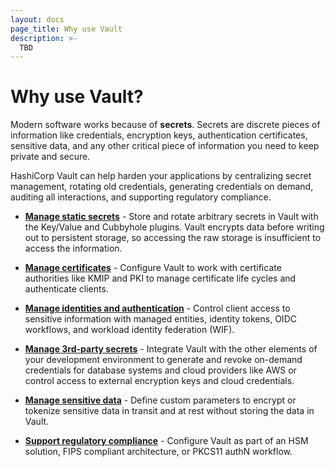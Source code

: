 ```yaml
---
layout: docs
page_title: Why use Vault
description: >-
  TBD
---
```


# Why use Vault?

Modern software works because of **secrets**. Secrets are discrete pieces of
information like credentials, encryption keys, authentication certificates,
sensitive data, and any other critical piece of information you need to keep
private and secure.

HashiCorp Vault can help harden your applications by centralizing secret
management, rotating old credentials, generating credentials on demand, auditing
all interactions, and supporting regulatory compliance.

- [**Manage static secrets**](/vault/docs/about-vault/why-use-vault/static-secrets) - 
  Store and rotate arbitrary secrets in Vault with the Key/Value and Cubbyhole
  plugins. Vault encrypts data before writing out to persistent storage, so
  accessing the raw storage is insufficient to access the information.

- [**Manage certificates**](/vault/docs/about-vault/why-use-vault/certificates) - 
  Configure Vault to work with certificate authorities like KMIP and PKI to
  manage certificate life cycles and authenticate clients.

- [**Manage identities and authentication**](/vault/docs/about-vault/why-use-vault/identities) - 
  Control client access to sensitive information with managed entities, identity
  tokens, OIDC workflows, and workload identity federation (WIF).

- [**Manage 3rd-party secrets**](/vault/docs/about-vault/why-use-vault/3rd-party-secrets) - 
  Integrate Vault with the other elements of your development environment to
  generate and revoke on-demand credentials for database systems and cloud
  providers like AWS or control access to external encryption keys and cloud
  credentials.

- [**Manage sensitive data**](/vault/docs/about-vault/why-use-vault/sensitive-data) - 
  Define custom parameters to encrypt or tokenize sensitive data in transit and at
  rest without storing the data in Vault.

- [**Support regulatory compliance**](/vault/docs/about-vault/why-use-vault/regulatory-compliance) - 
  Configure Vault as part of an HSM solution, FIPS compliant architecture, or
  PKCS11 authN workflow.